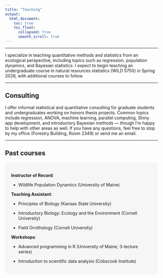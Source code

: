 ```yaml
---
title: "Teaching"
output:
  html_document:
    toc: true
    toc_float:
      collapsed: true
      smooth_scroll: true
---
```


<hr />

I specialize in teaching quantitative methods and statistics from an ecological perspective, including topics such as regression, population dynamics, and Bayesian statistics. I expect to begin teaching an undergraduate course in natural resources statistics (WILD 5750) in Spring 2026, with additional courses to follow.

<hr />

## Consulting

I offer informal statistical and quantitative consulting for graduate students and undergraduates working on honors thesis projects. Common topics include regression, ANOVA, machine learning, parallel computing, Shiny app development, and introductory Bayesian methods — though I'm happy to help with other areas as well. If you have any questions, feel free to stop by my office (Forestry Building, Room 2349) or send me an email.

<hr />

## Past courses

<div style="background-color: #F6F6F6; border-radius: 10px; padding: 20px;">

**Instructor of Record**:

- Wildlife Population Dynamics (University of Maine)

**Teaching Assistant**:

- Principles of Biology (Kansas State University)

- Introductory Biology: Ecology and the Environment (Cornell University)

- Field Ornithology (Cornell University)

**Workshops**:

- Advanced programming in R (University of Maine; 3-lecture series)

- Introduction to scientific data analysis (Cobscook Institute)

</div>
